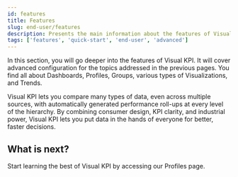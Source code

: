 ```yaml
---
id: features
title: Features
slug: end-user/features
description: Presents the main information about the features of Visual KPIs software for an end user.
tags: ['features', 'quick-start', 'end-user', 'advanced']
---
```


In this section, you will go deeper into the features of Visual KPI. It will cover advanced configuration for the topics addressed in the previous pages. You find all about Dashboards, Profiles, Groups, various types of Visualizations, and Trends.

Visual KPI lets you compare many types of data, even across multiple sources, with automatically generated performance roll-ups at every level of the hierarchy. By combining consumer design, KPI clarity, and industrial power, Visual KPI lets you put data in the hands of everyone for better, faster decisions.


## What is next?

Start learning the best of Visual KPI by accessing our Profiles page.